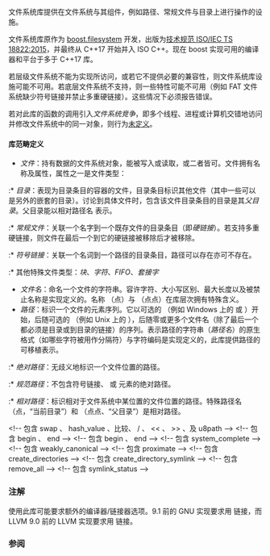 {{title|文件系统库 {{mark since c++17}}}}
{{cpp/filesystem/navbar}}
文件系统库提供在文件系统与其组件，例如路径、常规文件与目录上进行操作的设施。

文件系统库原作为 [http://www.boost.org/doc/libs/release/libs/filesystem/doc/index.htm boost.filesystem] 开发，出版为[[cpp/experimental/fs|技术规范 ISO/IEC TS 18822:2015]]，并最终从 C++17 开始并入 ISO C++。现在 boost 实现可用的编译器和平台于多于 C++17 库。

若层级文件系统不能为实现所访问，或若它不提供必要的兼容性，则文件系统库设施可能不可用。若底层文件系统不支持，则一些特性可能不可用（例如 FAT 文件系统缺少符号链接并禁止多重硬链接）。这些情况下必须报告错误。

若对此库的函数的调用引入''文件系统竞争''，即多个线程、进程或计算机交错地访问并修改文件系统中的同一对象，则行为[[cpp/language/ub|未定义]]。

====库范畴定义====
* ''文件''：持有数据的文件系统对象，能被写入或读取，或二者皆可。文件拥有名称及属性，属性之一是文件类型：
:* ''目录''：表现为目录条目的容器的文件，目录条目标识其他文件（其中一些可以是另外的嵌套的目录）。讨论到具体文件时，包含该文件目录条目的目录是其''父目录''。父目录能以相对路径名 {{c|".."}} 表示。
:* ''常规文件''：关联一个名字到一个既存文件的目录条目（即''硬链接''）。若支持多重硬链接，则文件在最后一个到它的硬链接被移除后才被移除。
:* ''符号链接''：关联一个名词到一个路径的目录条目，路径可以存在亦可不存在。
:* 其他特殊文件类型：''块''、''字符''、''FIFO''、''套接字''
* ''文件名''：命名一个文件的字符串。容许字符、大小写区别、最大长度以及被禁止名称是实现定义的。名称 {{c|"."}} （点）与 {{c|".."}} （点点）在库层次拥有特殊含义。
* ''路径''：标识一个文件的元素序列。它以可选的 {{spar|根名}} （例如 Windows 上的 {{c|"C:"}} 或 {{c|"//server"}}）开始，后随可选的 {{spar|根目录}}（例如 Unix 上的 {{c|"/"}}），后随零或更多个文件名（除了最后一个都必须是目录或到目录的链接）的序列。表示路径的字符串（''路径名''）的原生格式（如哪些字符被用作分隔符）与字符编码是实现定义的，此库提供路径的可移植表示。
:* ''绝对路径''：无歧义地标识一个文件位置的路径。
:* ''规范路径''：不包含符号链接、{{c|"."}} 或 {{c|".."}} 元素的绝对路径。
:* ''相对路径''：标识相对于文件系统中某位置的文件位置的路径。特殊路径名 {{c|"."}}（点，“当前目录”）和 {{c|".."}}（点点、“父目录”）是相对路径。

{{dsc begin}}
{{dsc h1|类}}
{{dsc header|filesystem}}
{{dsc namespace|std::filesystem}}
{{dsc inc|cpp/filesystem/dsc path}} &lt;!-- 包含 swap 、 hash_value 、比较、 / 、 &lt;&lt; 、 &gt;&gt; 、及 u8path --&gt;
{{dsc inc|cpp/filesystem/dsc filesystem_error}}
{{dsc inc|cpp/filesystem/dsc directory_entry}}
{{dsc inc|cpp/filesystem/dsc directory_iterator}} &lt;!-- 包含 begin 、 end --&gt;
{{dsc inc|cpp/filesystem/dsc recursive_directory_iterator}} &lt;!-- 包含 begin 、 end --&gt;
{{dsc inc|cpp/filesystem/dsc file_status}}
{{dsc inc|cpp/filesystem/dsc space_info}}
{{dsc inc|cpp/filesystem/dsc file_type}}
{{dsc inc|cpp/filesystem/dsc perms}}
{{dsc inc|cpp/filesystem/dsc perm_options}}
{{dsc inc|cpp/filesystem/dsc copy_options}}
{{dsc inc|cpp/filesystem/dsc directory_options}}
{{dsc inc|cpp/filesystem/dsc file_time_type}}
{{dsc h1|非成员函数}}
{{dsc header|filesystem}}
{{dsc namespace|std::filesystem}}
{{dsc inc|cpp/filesystem/dsc absolute}}&lt;!-- 包含 system_complete --&gt;
{{dsc inc|cpp/filesystem/dsc canonical}}&lt;!-- 包含 weakly_canonical --&gt;
{{dsc inc|cpp/filesystem/dsc relative}}&lt;!-- 包含 proximate --&gt;
{{dsc inc|cpp/filesystem/dsc copy}}
{{dsc inc|cpp/filesystem/dsc copy_file}}
{{dsc inc|cpp/filesystem/dsc copy_symlink}}
{{dsc inc|cpp/filesystem/dsc create_directory}} &lt;!-- 包含 create_directories --&gt;
{{dsc inc|cpp/filesystem/dsc create_hard_link}}
{{dsc inc|cpp/filesystem/dsc create_symlink}} &lt;!-- 包含 create_directory_symlink --&gt;
{{dsc inc|cpp/filesystem/dsc current_path}}
{{dsc inc|cpp/filesystem/dsc exists}}
{{dsc inc|cpp/filesystem/dsc equivalent}}
{{dsc inc|cpp/filesystem/dsc file_size}}
{{dsc inc|cpp/filesystem/dsc hard_link_count}}
{{dsc inc|cpp/filesystem/dsc last_write_time}}
{{dsc inc|cpp/filesystem/dsc permissions}}
{{dsc inc|cpp/filesystem/dsc read_symlink}}
{{dsc inc|cpp/filesystem/dsc remove}} &lt;!-- 包含 remove_all --&gt;
{{dsc inc|cpp/filesystem/dsc rename}} 
{{dsc inc|cpp/filesystem/dsc resize_file}}
{{dsc inc|cpp/filesystem/dsc space}}
{{dsc inc|cpp/filesystem/dsc status}} &lt;!-- 包含 symlink_status --&gt;
{{dsc inc|cpp/filesystem/dsc temp_directory_path}}
{{dsc h2|文件类型}}
{{dsc inc|cpp/filesystem/dsc is_block_file}}
{{dsc inc|cpp/filesystem/dsc is_character_file}}
{{dsc inc|cpp/filesystem/dsc is_directory}}
{{dsc inc|cpp/filesystem/dsc is_empty}}
{{dsc inc|cpp/filesystem/dsc is_fifo}}
{{dsc inc|cpp/filesystem/dsc is_other}}
{{dsc inc|cpp/filesystem/dsc is_regular_file}}
{{dsc inc|cpp/filesystem/dsc is_socket}}
{{dsc inc|cpp/filesystem/dsc is_symlink}}
{{dsc inc|cpp/filesystem/dsc status_known}}
{{dsc end}}

===注解===
使用此库可能要求额外的编译器/链接器选项。9.1 前的 GNU 实现要求用 {{box|{{tt|-lstdc++fs}}}} 链接，而 LLVM 9.0 前的 LLVM 实现要求用 {{box|{{tt|-lc++fs}}}} 链接。

{{feature test macro|__cpp_lib_filesystem|std=C++17|value=201703L|文件系统库|value=201703L|std=C++17}}

===参阅===
{{dsc begin}}
{{dsc see cpp|cpp/experimental/fs|文件系统 TS|nomono=true}}
{{dsc end}}

{{langlinks|en|es|ja|ru}}